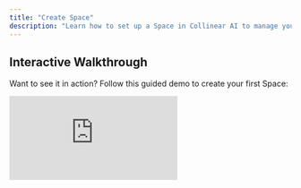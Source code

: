 ```yaml
---
title: "Create Space"
description: "Learn how to set up a Space in Collinear AI to manage your models, datasets, and evaluations effectively."
---
```


## Interactive Walkthrough

Want to see it in action? Follow this guided demo to create your first Space:

<div style={{ position: 'relative', paddingBottom: 'calc(56.67989417989418% + 41px)', height: 0, width: '100%' }}>
  <iframe
    src="https://demo.arcade.software/dBnZzYdArjOk5gwLN1A4?embed&embed_mobile=tab&embed_desktop=inline&show_copy_link=true"
    title="Create a new space"
    frameBorder="0"
    loading="lazy"
    allowFullScreen
    allow="clipboard-write"
    style={{ position: 'absolute', top: 0, left: 0, width: '100%', height: '100%', colorScheme: 'light' }}
  />---

Spaces in **Collinear AI** provide a focused, collaborative environment for developing, testing, and managing your LLM models and datasets.

Once you create a Space, you’ll gain access to a powerful suite of tools that help you **customize models**, **manage data**, and **evaluate performance** — all tailored to your organization’s specific needs.

## What You Can Do in a Space

From your Space dashboard, you can:

-   **Manage and evaluate conversation models** to ensure optimal interactions.
-   **Create and iterate on Judges** to enhance model evaluation and performance.
-   **Design and manage conversations** for testing your conversational AI workflows.
-   **Generate synthetic data** to enrich and diversify your training datasets.
-   **Upload, create, and organize datasets** to streamline your AI pipeline.
-   **Test and evaluate conversation models** in real-time, contextual scenarios.
-   **Test and improve Judge models**, iterating for increased accuracy and robustness.
-   **Annotate data** to strengthen model training and validation.

## Naming Your Space

Choose a **descriptive name** for your Space. This name will be used:

-   To identify your Space in the dashboard

Pick something meaningful and relevant to your project or team.
